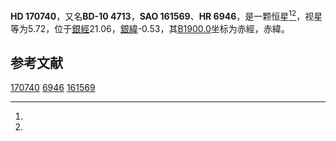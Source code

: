 {{Starbox begin
| name = HD 170740
}}
{{Starbox observe
| epoch = [[J2000.0|J2000.0]]
| constell = {{星座名待查}}<ref name=SIMBAD>{{cite web
 | url=http://simbad.u-strasbg.fr/simbad/sim-id?Ident=HR+6946
 | title =Pulsating variable Star
 | publisher=Centre de Données astronomiques de Strasbourg
 | work=SIMBAD
 | accessdate=2012-07-13}}</ref><ref name=DATA>{{cite web
 | url=http://vizier.u-strasbg.fr/viz-bin/VizieR-5?-out.add=.&-source=5050&-corr=PK=HR&-out.max=9999&HR=6946
 | title=VizieR Detailed Page
 | accessdate=2012-07-13
 | archive-date=2016-03-05
 | archive-url=https://web.archive.org/web/20160305015123/http://vizier.u-strasbg.fr/viz-bin/VizieR-5?-out.add=.&-source=5050&-corr=PK=HR&-out.max=9999&HR=6946
 | dead-url=no
 }}</ref>
| 星官 = 
| ra = {{RA|18|31|25.7}}<ref name=SIMBAD /><ref name=DATA />
| dec = {{DEC|-10|47|45}}<ref name=SIMBAD /><ref name=DATA />
| appmag_v = 5.72<ref name=SIMBAD /><ref name=DATA />
}}
{{Starbox character
| class = B2V<ref name=SIMBAD /><ref name=DATA />
| b-v = 0.24<ref name=SIMBAD /><ref name=DATA />
| u-b = -0.45<ref name=SIMBAD /><ref name=DATA />
| r-i = <ref name=SIMBAD /><ref name=DATA />
| variable = 
}}
{{Starbox astrometry
| radial_v = -0.45
| prop_mo_ra = -15
| parallax = 
| p_error = 
}}
{{Starbox catalog
| names =BD-10 4713，[[SAO星表|SAO]] 161569，[[HD星表|HD]] 170740，[[HR星表|HR]] 6946}}
{{Starbox reference |Simbad=HR+6946}}
{{Starbox end}}

'''HD 170740'''，又名'''BD-10 4713'''，'''SAO 161569'''、'''HR 6946'''，是一颗恒星<ref name=SIMBAD /><ref name=DATA />，视星等为5.72，位于[[銀道座標系|銀經]]21.06，[[銀道座標系|銀緯]]-0.53，其[[B1900.0|B1900.0]]坐标为赤經{{RA|18|25|52.9}}，赤緯{{DEC|-10|-0.53|53}}。

== 参考文献 ==
{{reflist}}

{{star-stub}}

[[Category:HD和HDE天體|170740]]
[[Category:HR天體|6946]]
[[Category:SAO天體|161569]]